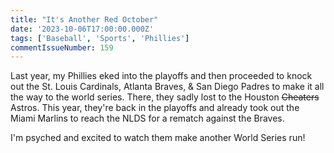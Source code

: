 ```yaml
---
title: "It's Another Red October"
date: '2023-10-06T17:00:00.000Z'
tags: ['Baseball', 'Sports', 'Phillies']
commentIssueNumber: 159
---
```


Last year, my Phillies eked into the playoffs and then proceeded to knock out the St. Louis Cardinals, Atlanta Braves, & San Diego Padres to make
it all the way to the world series. There, they sadly lost to the Houston <s>Cheaters</s> Astros. This year, they're back in the playoffs and already
took out the Miami Marlins to reach the NLDS for a rematch against the Braves.

<PostVideo
    src="posts/2023-10-06-its-another-red-october/phillies-stott-grand-slam.mp4"
    credit="Credit: MLB/Phillies"
/>

I'm psyched and excited to watch them make another World Series run!